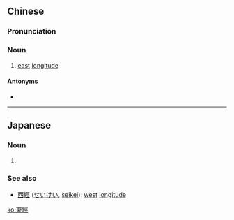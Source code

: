 {{also|东经}}
==Chinese==
{{zh-forms|s=东经}}

===Pronunciation===
{{zh-pron
|m=dōngjīng
|c=dung1 ging1
|cat=n
}}

===Noun===
{{zh-noun}}

# {{lb|zh|geography}} [[east]] [[longitude]]

====Antonyms====
* {{zh-l|西經}}

----

==Japanese==
{{ja-kanjitab|とう|けい|yomi=o}}

===Noun===
{{ja-noun|shin=東経|とうけい}}

# {{kyujitai spelling of|東経}}

===See also===
* [[西經]] ([[せいけい]], [[seikei]]): [[west]] [[longitude]]

[[ko:東經]]